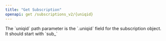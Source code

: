 ```yaml
---
title: "Get Subscription"
openapi: get /subscriptions_v2/{uniqid}
---
```


<Note>
The `uniqid` path parameter is the `.uniqid` field for the subscription object. It should start with `sub_`
</Note>